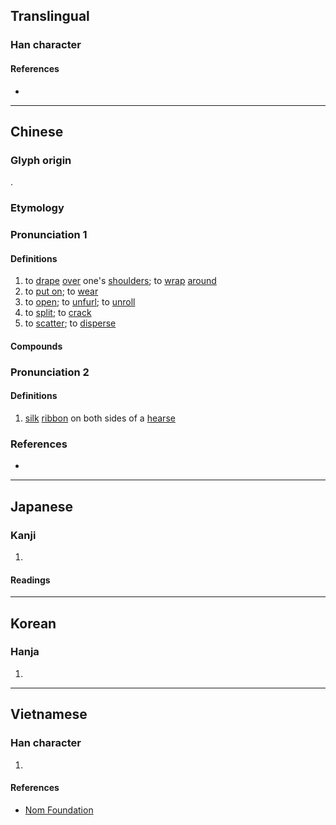 {{character info}}
==Translingual==

===Han character===
{{Han char|rn=64|rad=手|as=05|sn=8|four=54047|canj=QDHE|ids=⿰扌皮}}

====References====
* {{Han ref|kx=0422.200|dkj=11909|dj=0770.170|hdz=31861.010|uh=62AB|ud=25259|bh=A9DC|bd=43484}}

----

==Chinese==
{{zh-forms|alt=被}}

===Glyph origin===
{{Han etym}}
{{Han compound|手|alt1=扌|皮|ls=psc|c1=s|t1=hand|c2=p}}.

===Etymology===
{{rfe|zh}}

===Pronunciation 1===
{{zh-pron
|m=pī,pēi,1nb=standard in Mainland and Taiwan,2nb=variant
|m-s=
|c=pei1
|c-t=
|g=
|h=pfs=phî;gd=pi1
|j=
|mb=pí
|md=
|mn=phi/xm:phoa
|mn_note=phi - literary; phoa - vernacular
|mn-t=pi1
|w=
|x=
|mc=y
|oc=y
|cat=v
}}

====Definitions====
{{zh-hanzi}}

# to [[drape]] [[over]] one's [[shoulder]]s; to [[wrap]] [[around]]
# to [[put on]]; to [[wear]]
# to [[open]]; to [[unfurl]]; to [[unroll]]
# to [[split]]; to [[crack]]
# to [[scatter]]; to [[disperse]]

====Compounds====
{{zh-der|披肩|垂披|帶月披星|削髮披緇|剪髮披緇|五月披裘|披髮纓冠|披拂|披沙簡金|披薩|披懷|披髮|披星戴月|披帛|披毛犀|披雲|當者披靡|所向披靡|披髮塗面|披紅挂綵|瀝膽披肝|昭披耶河|披襟|披顏|披荊棘|披瀝|披麻皴|披頭跣足|目披手抄|披頭散髮|披涉|披撇|披心|披秉|擐甲披袍|披覽|披屋|披掛綽鎗|披砍|披露肝膽|椅披|披裘負薪|披髮藻目|披味|披麻救火|披肝瀝膽|披霜冒露|披靡|披髮入山|披房|披髮左衽|披衣菌|秉笏披袍|披卷|披麻帶索|披衣|爛若披錦|披枷帶鎖|披巾|披風|披索|披豁|披髮垢面|披蓑衣|披頭|披紅|披荊斬棘|披緇|披腹心|猖披|披露|披秒|披垂|披閱|披剃|披榛|披軒|披子|披針形葉|披甲|披麻帶孝|披堅執銳|披瀝肝膽|披散|戴月披星|披亞諾|橫披|披荊帶棘|插金披綺|披掛上陣|披星帶月|拽布披麻|披哆|望風披靡|披離|披沙揀金|披金戴玉|披榛採蘭|披讀|抹月披風|披肝掛膽|披玩|披氅|披文|披掛|披心腹|紛披|露膽披肝|離披|藕披}}

===Pronunciation 2===
{{zh-pron
|m=bì
|dial=n
|cat=n
}}

====Definitions====
{{zh-hanzi}}

# {{lb|zh|historical}} [[silk]] [[ribbon]] on both sides of a [[hearse]]

===References===
* {{R:yue:Hanzi}}

{{zh-cat|Elementary}}

----

==Japanese==

===Kanji===
{{ja-kanji|grade=c|rs=手05}}

# {{rfdef|ja|sort=手05}}

====Readings====
{{ja-readings
|goon=ひ
|kanon=ひ
|kun=ひら-く
}}

----

==Korean==

===Hanja===
{{ko-hanja|hangeul=피|eumhun=|rv=pi|mr=p'i|y=phi}}

# {{rfdef|ko|sort=手05}}

----

==Vietnamese==

===Han character===
{{vi-readings|rs=手05|reading=phơ, bờ, pha, phê, phi, phơi}}

# {{rfdef|vi|sort=手05}}

====References====
* [http://nomfoundation.org/common/nom_details.php?codepoint=62ab Nom Foundation]